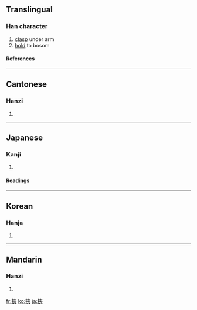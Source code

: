 {{see|挟}}

==Translingual==
===Han character===
{{Han char|rn=64|rad=手|as=07|sn=10|four=5403<sub>8</sub>|canj=手大人人 (QKOO)}}
# [[clasp]] under arm
# [[hold]] to bosom
====References====
{{Han ref|kx=0432.160|dkj=12118|dj=0782.070|hdz=31880.020|uh=633E|ud=25406|bh=AEB5|bd=44725}}
----
==Cantonese==
===Hanzi===
{{yue-hanzi|jyut=|y=haap6, hip6}}
# {{defn|Cantonese}}
----
==Japanese==
===Kanji===
{{ja-kanji|grade=|rs=手07}}
# {{defn|Japanese}} 
====Readings====
{{ja-readings|on=[[きょう]] (kyō), [[しょう]] (shō)|kun=[[はさむ]] (hasamu)}}
----
==Korean==
===Hanja===
{{ko-hanja|hangeul=협|eumhun=|rv=hyeop|mr=hyŏp|y=hyep}}
# {{defn|Korean}}
----
==Mandarin==
===Hanzi===
{{cmn-hanzi|sim=挟|pin=[[xié]] ([[xie2]])|wg=hsieh<sup>2</sup>}}
# {{defn|Mandarin}}

[[fr:挾]]
[[ko:挾]]
[[ja:挾]]